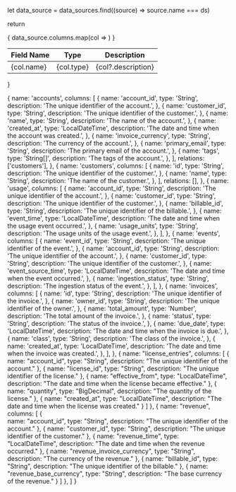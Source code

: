   
  let data_source = data_sources.find((source) => source.name === ds)
  
  return <div>
    <table>
      <thead>
          <th>Field Name</th>
          <th>Type</th>
          <th>Description</th>
      </thead>
      <tbody>
        {
          data_source.columns.map(col => <tr key={col.name}>
            <td>{col.name}</td>
            <td>{col.type}</td>
            <td>{col?.description}</td>
          </tr>)
        }
      </tbody>
    </table>
  </div>
}

  {
    name: 'accounts',
    columns: [
      {
        name: 'account_id',
        type: 'String',
        description: 'The unique identifier of the account.',
      },
      {
        name: 'customer_id',
        type: 'String',
        description: 'The unique identifier of the customer.',
      },
      {
        name: 'name',
        type: 'String',
        description: 'The name of the account.',
      },
      {
        name: 'created_at',
        type: 'LocalDateTime',
        description: 'The date and time when the account was created.',
      },
      {
        name: 'invoice_currency',
        type: 'String',
        description: 'The currency of the account.',
      },
      {
        name: 'primary_email',
        type: 'String',
        description: 'The primary email of the account.',
      },
      {
        name: 'tags',
        type: 'String[]',
        description: 'The tags of the account.',
      },
    ],
    relations: ['customers'],
  },
  {
    name: 'customers',
    columns: [
      {
        name: 'id',
        type: 'String',
        description: 'The unique identifier of the customer.',
      },
      {
        name: 'name',
        type: 'String',
        description: 'The name of the customer.',
      },
    ],
    relations: [],
  },
  {
    name: 'usage',
    columns: [
      {
        name: 'account_id',
        type: 'String',
        description: 'The unique identifier of the account.',
      },
      {
        name: 'customer_id',
        type: 'String',
        description: 'The unique identifier of the customer.',
      },
      {
        name: 'billable_id',
        type: 'String',
        description: 'The unique identifier of the billable.',
      },
      {
        name: 'event_time',
        type: 'LocalDateTime',
        description: 'The date and time when the usage event occurred.',
      },
      {
        name: 'usage_units',
        type: 'String',
        description: 'The usage units of the usage event.',
      },
    ],
  },
  {
    name: 'events',
    columns: [
      {
        name: 'event_id',
        type: 'String',
        description: 'The unique identifier of the event.',
      },
      {
        name: 'account_id',
        type: 'String',
        description: 'The unique identifier of the account.',
      },
      {
        name: 'customer_id',
        type: 'String',
        description: 'The unique identifier of the customer.',
      },
      {
        name: 'event_source_time',
        type: 'LocalDateTime',
        description: 'The date and time when the event occurred.',
      },
      {
        name: 'ingestion_status',
        type: 'String',
        description: 'The ingestion status of the event.',
      },
    ],
  },
  {
    name: 'invoices',
    columns: [
      {
        name: 'id',
        type: 'String',
        description: 'The unique identifier of the invoice.',
      },
      {
        name: 'owner_id',
        type: 'String',
        description: 'The unique identifier of the owner.',
      },
      {
        name: 'total_amount',
        type: 'Number',
        description: 'The total amount of the invoice.',
      },
      {
        name: 'status',
        type: 'String',
        description: 'The status of the invoice.',
      },
      {
        name: 'due_date',
        type: 'LocalDateTime',
        description: 'The date and time when the invoice is due.',
      },
      {
        name: 'class',
        type: 'String',
        description: 'The class of the invoice.',
      },
      {
        name: 'created_at',
        type: 'LocalDateTime',
        description: 'The date and time when the invoice was created.',
      },
    ],
  },
  {
    name: "license_entries",
    columns: [
      {
        name: "account_id",
        type: "String",
        description: "The unique identifier of the account."
      },
      {
        name: "license_id",
        type: "String",
        description: "The unique identifier of the license."
      },
      {
        name: "effective_from",
        type: "LocalDateTime",
        description: "The date and time when the license became effective."
      },
      {
        name: "quantity",
        type: "BigDecimal",
        description: "The quantity of the license."
      },
      {
        name: "created_at",
        type: "LocalDateTime",
        description: "The date and time when the license was created."
      }
    ]
  },
  {
    name: "revenue",
    columns: [
     {        
        name: "account_id",
        type: "String",
        description: "The unique identifier of the account."
    },
    {
        name: "customer_id",
        type: "String",
        description: "The unique identifier of the customer."
    },
    {
        name: "revenue_time",
        type: "LocalDateTime",
        description: "The date and time when the revenue occurred."
    },
    {
        name: "revenue_invoice_currency",
        type: "String",
        description: "The currency of the revenue."
    },
    {
        name: "billable_id",
        type: "String",
        description: "The unique identifier of the billable."
    },
    {
        name: "revenue_base_currency",
        type: "String",
        description: "The base currency of the revenue."
      }
    ]
  },
]
  }
